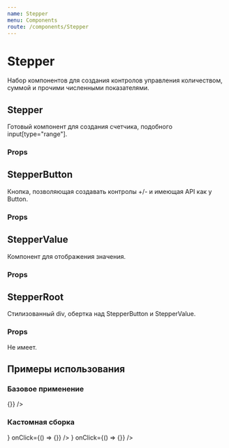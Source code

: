 ```yaml
---
name: Stepper
menu: Components
route: /components/Stepper
---
```




<ThemeSelect />

# Stepper
Набор компонентов для создания контролов управления количеством, суммой и прочими численными показателями.

## Stepper
Готовый компонент для создания счетчика, подобного input[type="range"].

### Props
<Props of={Stepper} />

## StepperButton
Кнопка, позволяющая создавать контролы +/- и имеющая API как у Button.

### Props
<Props of={StepperButton} />

## StepperValue
Компонент для отображения значения.

### Props
<Props of={StepperValue} />

## StepperRoot
Стилизованный div, обертка над StepperButton и StepperValue.

### Props
Не имеет.

## Примеры использования

### Базовое применение
<Playground>
  <ThemeBackground>
    <Stepper
      value={5}
      step={1}
      min={0}
      max={10}
      disabled={false}
      onChange={() => {}}
    />
  </ThemeBackground>
</Playground>

### Кастомная сборка
<Playground>
  <ThemeBackground>
    <StepperRoot>
      <StepperButton
        view="primary"
        disabled={false}
        icon={<Icon icon="minus" />}
        onClick={() => {}}
      />
      <StepperValue
        value={10}
        disabled={false}
        isWarning={false}
      />
      <StepperButton
        view="primary"
        disabled={false}
        icon={<Icon icon="plus" />}
        onClick={() => {}}
      />
    </StepperRoot>
  </ThemeBackground>
</Playground>
